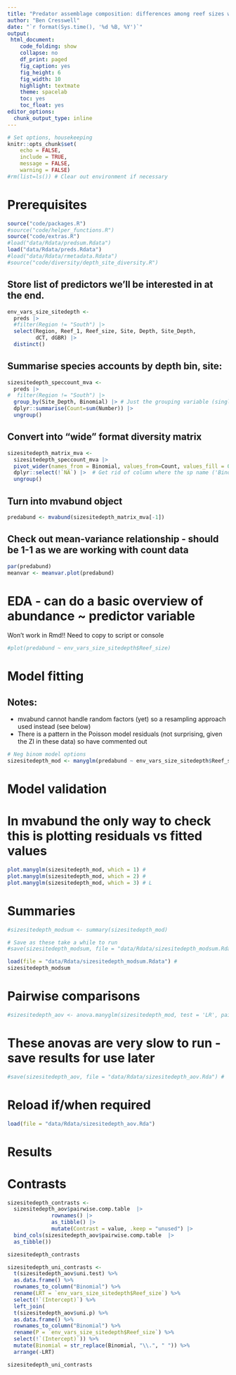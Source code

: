 ```yaml
---
title: "Predator assemblage composition: differences among reef sizes with site_depth as sampling unit"
author: "Ben Cresswell"
date: "`r format(Sys.time(), '%d %B, %Y')`"
output: 
 html_document:
    code_folding: show
    collapse: no
    df_print: paged
    fig_caption: yes
    fig_height: 6
    fig_width: 10
    highlight: textmate
    theme: spacelab
    toc: yes
    toc_float: yes
editor_options: 
  chunk_output_type: inline
---
```



```r
# Set options, housekeeping
knitr::opts_chunk$set(
	echo = FALSE,
	include = TRUE,
	message = FALSE,
	warning = FALSE)
#rm(list=ls()) # Clear out environment if necessary
```


# Prerequisites
```r
source("code/packages.R")
#source("code/helper_functions.R")
source("code/extras.R")
#load("data/Rdata/predsum.Rdata")
load("data/Rdata/preds.Rdata")
#load("data/Rdata/rmetadata.Rdata")
#source("code/diversity/depth_site_diversity.R")
```



## Store list of predictors we'll be interested in at the end.
```r
env_vars_size_sitedepth <- 
  preds |> 
  #filter(Region != "South") |> 
  select(Region, Reef_1, Reef_size, Site, Depth, Site_Depth,
         dCT, dGBR) |> 
  distinct()
```



## Summarise species accounts by depth bin, site:
```r
sizesitedepth_speccount_mva <- 
  preds |> 
#  filter(Region != "South") |> 
  group_by(Site_Depth, Binomial) |> # Just the grouping variable (single) that we are interested in here
  dplyr::summarise(Count=sum(Number)) |> 
  ungroup()
```




## Convert into "wide" format diversity matrix
```r
sizesitedepth_matrix_mva <- 
  sizesitedepth_speccount_mva |> 
  pivot_wider(names_from = Binomial, values_from=Count, values_fill = 0) |> 
  dplyr::select(!`NA`) |>  # Get rid of column where the sp name ('Binomial') had been NA
  ungroup() 
```


## Turn into mvabund object
```r
predabund <- mvabund(sizesitedepth_matrix_mva[-1]) 
```

## Check out mean-variance relationship - should be 1-1 as we are working with count data
```r
par(predabund)
meanvar <- meanvar.plot(predabund) 
```

# EDA - can do a basic overview of abundance ~ predictor variable
Won't work in Rmd!! Need to copy to script or console
```r
#plot(predabund ~ env_vars_size_sitedepth$Reef_size)
```


#  Model fitting
## Notes:
- mvabund cannot handle random factors (yet) so a resampling approach used instead (see below)
- There is a pattern in the Poisson model residuals (not surprising, given the ZI in these data) so have commented out

```r
# Neg binom model options
sizesitedepth_mod <- manyglm(predabund ~ env_vars_size_sitedepth$Reef_size, family="negative_binomial")
```



# Model validation 
# In mvabund the only way to check this is plotting residuals vs fitted values
```r
plot.manyglm(sizesitedepth_mod, which = 1) # 
plot.manyglm(sizesitedepth_mod, which = 2) # 
plot.manyglm(sizesitedepth_mod, which = 3) # L
```




# Summaries
```r
#sizesitedepth_modsum <- summary(sizesitedepth_mod)

# Save as these take a while to run
#save(sizesitedepth_modsum, file = "data/Rdata/sizesitedepth_modsum.Rdata") # 

load(file = "data/Rdata/sizesitedepth_modsum.Rdata") # 
sizesitedepth_modsum
```


# Pairwise comparisons
```r
#sizesitedepth_aov <- anova.manyglm(sizesitedepth_mod, test = 'LR', pairwise.comp = env_vars_size_sitedepth$Reef_size,  p.uni="adjusted")
```

# These anovas are very slow to run -save results for use later
```r
#save(sizesitedepth_aov, file = "data/Rdata/sizesitedepth_aov.Rda") # 
```

# Reload if/when required
```r
load(file = "data/Rdata/sizesitedepth_aov.Rda")
```

# Results

# Contrasts
```r
sizesitedepth_contrasts <- 
  sizesitedepth_aov$pairwise.comp.table  |> 
              rownames() |> 
              as_tibble() |> 
              mutate(Contrast = value, .keep = "unused") |> 
  bind_cols(sizesitedepth_aov$pairwise.comp.table  |> 
  as_tibble())

sizesitedepth_contrasts
```




```r
sizesitedepth_uni_contrasts <- 
  t(sizesitedepth_aov$uni.test) %>% 
  as.data.frame() %>% 
  rownames_to_column("Binomial") %>% 
  rename(LRT = `env_vars_size_sitedepth$Reef_size`) %>% 
  select(!`(Intercept)`) %>% 
  left_join(  
  t(sizesitedepth_aov$uni.p) %>% 
  as.data.frame() %>% 
  rownames_to_column("Binomial") %>% 
  rename(P = `env_vars_size_sitedepth$Reef_size`) %>% 
  select(!`(Intercept)`)) %>% 
  mutate(Binomial = str_replace(Binomial, "\\.", " ")) %>% 
  arrange(-LRT)

sizesitedepth_uni_contrasts

```

